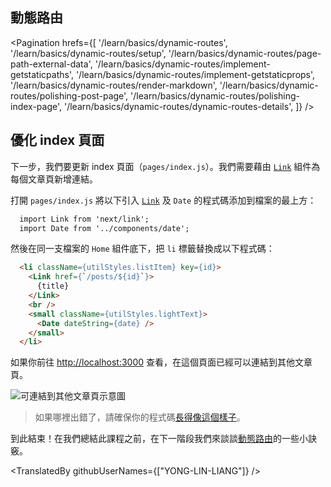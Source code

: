 ## 動態路由

<Pagination
  hrefs={[
    '/learn/basics/dynamic-routes',
    '/learn/basics/dynamic-routes/setup',
    '/learn/basics/dynamic-routes/page-path-external-data',
    '/learn/basics/dynamic-routes/implement-getstaticpaths',
    '/learn/basics/dynamic-routes/implement-getstaticprops',
    '/learn/basics/dynamic-routes/render-markdown',
    '/learn/basics/dynamic-routes/polishing-post-page',
    '/learn/basics/dynamic-routes/polishing-index-page',
    '/learn/basics/dynamic-routes/dynamic-routes-details',
  ]}
/>

## 優化 index 頁面

下一步，我們要更新 index 頁面（`pages/index.js`）。我們需要藉由 [`Link`](/docs/api-reference/next/link) 組件為每個文章頁新增連結。

打開 `pages/index.js` 將以下引入 [`Link`](/docs/api-reference/next/link) 及 `Date` 的程式碼添加到檔案的最上方：

```html
  import Link from 'next/link';
  import Date from '../components/date';
```

然後在同一支檔案的 `Home` 組件底下，把 `li` 標籤替換成以下程式碼：

```html
  <li className={utilStyles.listItem} key={id}>
    <Link href={`/posts/${id}`}>
      {title}
    </Link>
    <br />
    <small className={utilStyles.lightText}>
      <Date dateString={date} />
    </small>
  </li>
```

如果你前往 [http://localhost:3000](http://localhost:3000) 查看，在這個頁面已經可以連結到其他文章頁。

![可連結到其他文章頁示意圖](https://nextjs.org/static/images/learn/dynamic-routes/links.png "可連結到其他文章頁示意圖")

> 如果哪裡出錯了，請確保你的程式碼[長得像這個樣子](https://github.com/vercel/next-learn/tree/master/basics/dynamic-routes-starter)。

到此結束！在我們總結此課程之前，在下一階段我們來談談[動態路由](/docs/routing/dynamic-routes)的一些小訣竅。

<TranslatedBy githubUserNames={["YONG-LIN-LIANG"]} />
